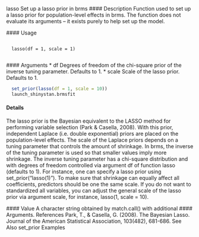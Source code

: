   lasso Set up a lasso prior in brms
  #### Description 
  Function used to set up a lasso prior for population-level effects in brms. The function does not   evaluate its arguments – it exists purely to help set up the model.
  
  #### Usage
  <pre><code>
  lasso(df = 1, scale = 1)
  </code></pre>
  
  #### Arguments
  * df Degrees of freedom of the chi-square prior of the inverse tuning parameter. Defaults
  to 1.
  * scale Scale of the lasso prior. Defaults to 1.
  

```r
  set_prior(lasso(df = 1, scale = 10))
  launch_shinystan.brmsfit
```
  
#### Details
The lasso prior is the Bayesian equivalent to the LASSO method for performing variable selection   (Park & Casella, 2008). With this prior, independent Laplace (i.e. double exponential) priors are   placed on the population-level effects. The scale of the Laplace priors depends on a tuning parameter that controls the amount of shrinkage. 
In brms, the inverse of the tuning parameter is used   so that smaller values imply more shrinkage. The inverse tuning parameter has a chi-square distribution   and with degrees of freedom controlled via argument df of function lasso (defaults to                                                        1). For instance, one can specify a lasso prior using set_prior("lasso(1)"). To make sure that
  shrinkage can equally affect all coefficients, predictors should be one the same scale. If you do not
  want to standardized all variables, you can adjust the general scale of the lasso prior via argument
  scale, for instance, lasso(1, scale = 10).

  #### Value
  A character string obtained by match.call() with additional #### Arguments.
  References
  Park, T., & Casella, G. (2008). The Bayesian Lasso. Journal of the American Statistical Association,
  103(482), 681-686.
  See Also
  set_prior
  Examples
